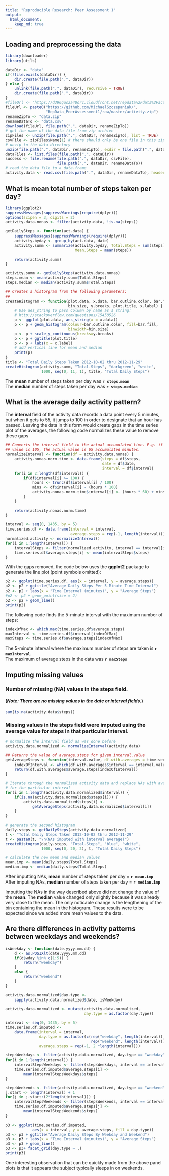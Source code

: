 ```yaml
---
title: "Reproducible Research: Peer Assessment 1"
output: 
  html_document:
    keep_md: true
---
```


## Loading and preprocessing the data

```r
library(downloader)
library(utils)

dataDir <- "data"
if(!file.exists(dataDir)) {
    dir.create(file.path(".", dataDir))
} else {
    unlink(file.path(".", dataDir), recursive = TRUE)
    dir.create(file.path(".", dataDir))
}
#fileUrl <- "https://d396qusza40orc.cloudfront.net/repdata%2Fdata%2Factivity.zip"
fileUrl <- paste0("https://github.com/MichaelSzczepaniak/",
                  "RepData_PeerAssessment1/raw/master/activity.zip")
renameZipTo <- "data.zip"
renameDataTo <- "data.csv"
download(fileUrl, file.path(".", dataDir, renameZipTo))
# get the name of the data file from zip archive
zipFiles <- unzip(file.path(".", dataDir, renameZipTo), list = TRUE)
csvFile <- zipFiles$Name[1] # there should only be one file in this zip archive
# unzip to the data directory
unzip(file.path(".", dataDir, renameZipTo), exdir = file.path(".", dataDir))
dataFiles <- list.files(file.path(".", dataDir))
success <- file.rename(file.path(".", dataDir, csvFile),
                       file.path(".", dataDir, renameDataTo))
# read the data file to a data.frame
activity.data <- read.csv(file.path(".", dataDir, renameDataTo), header = TRUE)

```
  
## What is mean total number of steps taken per day?

```r
library(ggplot2)
suppressMessages(suppressWarnings(require(dplyr)))
options(scipen = 3, digits = 2)
activity.data.nonas <- filter(activity.data, !is.na(steps))

getDailySteps <- function(act.data) {
    suppressMessages(suppressWarnings(require(dplyr)))
    activity.byday <- group_by(act.data, date)
    activity.summ <- summarize(activity.byday, Total.Steps = sum(steps),
                               Mean.Steps = mean(steps))
    
    return(activity.summ)
}

activity.summ <- getDailySteps(activity.data.nonas)
steps.mean <- mean(activity.summ$Total.Steps)
steps.median <- median(activity.summ$Total.Steps)

## Creates a historgram from the following parameters:
##
createHistogram <- function(plot.data, x.data, bar.outline.color, bar.fill,
                            bin.size, y.breaks, plot.title, x.label) {
    # Use aes_string to pass column by name as a string:
    # http://stackoverflow.com/questions/15458526
    p <- ggplot(plot.data, aes_string(x = x.data))
    p <- p + geom_histogram(colour=bar.outline.color, fill=bar.fill,
                            binwidth=bin.size)
    p <- p + scale_y_continuous(breaks=y.breaks)
    p <- p + ggtitle(plot.title)
    p <- p + labs(x = x.label)
    # add vertical line for mean and median
    print(p)
}
title <- "Total Daily Steps Taken 2012-10-02 thru 2012-11-29"
createHistogram(activity.summ, "Total.Steps", "darkgreen", "white",
                1000, seq(0, 11, 1), title, "Total Daily Steps")

```

The **mean** number of steps taken per day was **`r steps.mean`**  
The **median** number of steps taken per day was **`r steps.median`**  

## What is the average daily activity pattern?

The **interval** field of the activity data records a data point every 5 
minutes, but when it gets to 55, it jumps to 100 in order to designate that an 
hour has passed.  Leaving the data in this form would create gaps in the 
time series plot of the averages, the following code normalizes these value 
to remove these gaps

```r
## Converts the interval field to the actual accumulated time. E.g. if interval
## value is 105, the actual value is 65 accumulated minutes.
normalizeInterval <- function(df = activity.data.nonas) {
    activity.nonas.norm.time <- data.frame(steps = df$steps,
                                           date = df$date,
                                           interval = df$interval)
    for(i in 2:length(df$interval)) {
        if(df$interval[i] >= 100) {
            hours <- trunc(df$interval[i] / 100)
            mins <- df$interval[i] - (hours * 100)
            activity.nonas.norm.time$interval[i] <- (hours * 60) + mins
        }
    }
    
    return(activity.nonas.norm.time)
}

interval <- seq(0, 1435, by = 5)
time.series.df <- data.frame(interval = interval,
                             average.steps = rep(-1, length(interval)))
normalized.activity <- normalizeInterval()
for(i in 1:length(interval)) {
    intervalSteps <- filter(normalized.activity, interval == interval[i])
    time.series.df$average.steps[i] <- mean(intervalSteps$steps)
}

```

With the gaps removed, the code below uses the **ggplot2** package to generate the 
line plot (point symbols omitted):  

```r
p2 <- ggplot(time.series.df, aes(x = interval, y = average.steps))
p2 <- p2 + ggtitle("Average Daily Steps Per 5-Minute Time Interval")
p2 <- p2 + labs(x = "Time Interval (minutes)", y = "Average Steps")
#p2 <- p2 + geom_point(size = 2)
p2 <- p2 + geom_line()
print(p2)
```
  
The following code finds the 5-minute interval with the maximum number of 
steps:  
  
```r
indexOfMax <- which.max(time.series.df$average.steps)
maxInterval <- time.series.df$interval[indexOfMax]
maxSteps <- time.series.df$average.steps[indexOfMax]
```

The 5-minute interval where the maximum number of steps are taken is 
**`r maxInterval`**.  
The maximum of average steps in the data was **`r maxSteps`**
  
## Imputing missing values  
### Number of missing (NA) values in the **steps** field.
#### (*Note: There are no missing values in the **date** or **interval** fields.*)
```r
sum(is.na(activity.data$steps))
```

### Missing values in the **steps** field were imputed using the average value for steps in that particular interval.

```r
# normalize the interval field as was done before
activity.data.normalized <- normalizeInterval(activity.data)

## Returns the value of average.steps for given interval.value
getAverageSteps <- function(interval.value, df.with.averages = time.series.df) {
    indexOfInterval <- which(df.with.averages$interval == interval.value)
    return(df.with.averages$average.steps[indexOfInterval])
}

# Iterate through the normalized activity data and replace NAs with averages
# for the particular interval
for(i in 1:length(activity.data.normalized$interval)) {
    if(is.na(activity.data.normalized$steps[i])) {
        activity.data.normalized$steps[i] <- 
            getAverageSteps(activity.data.normalized$interval[i])
    }
}

# generate the second histogram
daily.steps <- getDailySteps(activity.data.normalized)
t <- "Total Daily Steps Taken 2012-10-02 thru 2012-11-29"
t <- paste0(t, "\n(NAs imputed with interval average)")
createHistogram(daily.steps, "Total.Steps", "blue", "white",
                1000, seq(0, 20, 2), t, "Total Daily Steps")

# calculate the new mean and median values
mean.imp <- mean(daily.steps$Total.Steps)
median.imp <- median(daily.steps$Total.Steps)

```
  
After imputting NAs, **mean** number of steps taken per day = **`r mean.imp`**  
After imputing NAs, **median** number of steps taken per day = **`r median.imp`**

Imputting the NAs in the way described above did not change the value of the 
**mean**.  The **median** value changed only slightly because it was already 
very close to the mean.  The only noticable change is the lengthening of the bin 
containing the mean in the histogram.  These results were to be expected since 
we added more mean values to the data. 
  
## Are there differences in activity patterns between weekdays and weekends?
```r
isWeekday <- function(date.yyyy.mm.dd) {
    d <- as.POSIXlt(date.yyyy.mm.dd)
    if(d$wday %in% c(1:5)) {
        return("weekday")
    }
    else {
        return("weekend")
    }
}

activity.data.normalized$day.type <-
    sapply(activity.data.normalized$date, isWeekday)

activity.data.normalized <- mutate(activity.data.normalized,
                                   day.type = as.factor(day.type))

interval <- seq(0, 1435, by = 5)
time.series.df.imputed <-
    data.frame(interval = interval,
               day.type = as.factor(c(rep("weekday", length(interval)),
                                      rep("weekend", length(interval)))),
               average.steps = rep(-1, 2 *length(interval)))

stepsWeekdays <- filter(activity.data.normalized, day.type == "weekday")
for(i in 1:length(interval)) {
    intervalStepsWeekdays <- filter(stepsWeekdays, interval == interval[i])
    time.series.df.imputed$average.steps[i] <- 
        mean(intervalStepsWeekdays$steps)
}

stepsWeekends <- filter(activity.data.normalized, day.type == "weekend")
j.start <- length(interval) + 1
for(j in j.start:(2*length(interval))) {
    intervalStepsWeekends <- filter(stepsWeekends, interval == interval[j])
    time.series.df.imputed$average.steps[j] <- 
        mean(intervalStepsWeekends$steps)
}

p3 <- ggplot(time.series.df.imputed,
            aes(x = interval, y = average.steps, fill = day.type))
p3 <- p3 + ggtitle("Average Daily Steps By Weekday and Weekend")
p3 <- p3 + labs(x = "Time Interval (minutes)", y = "Average Steps")
p3 <- p3 + geom_line()
p3 <- p3+ facet_grid(day.type ~ .)
print(p3)
```
  
One interesting observation that can be quickly made from the above panel plots is that it appears the subject typically sleeps in on weekends.